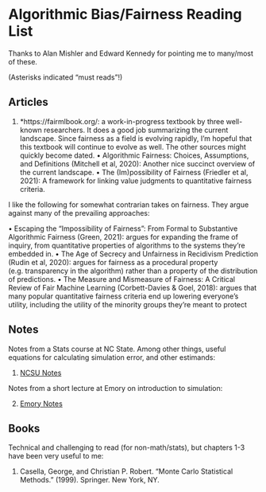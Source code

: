 
<br>
<br>
<br>

# Algorithmic Bias/Fairness Reading List

Thanks to Alan Mishler and Edward Kennedy for pointing me to many/most of these.

(Asterisks indicated “must reads”!)

## Articles

1) *https://fairmlbook.org/: a work-in-progress textbook by three well-known researchers. It does a good job summarizing the current landscape. Since fairness as a field is evolving rapidly, I'm hopeful that this textbook will continue to evolve as well. The other sources might quickly become dated.
• Algorithmic Fairness: Choices, Assumptions, and Definitions (Mitchell et al, 2020): Another nice succinct overview of the current landscape.
• The (Im)possibility of Fairness (Friedler et al, 2021): A framework for linking value judgments to quantitative fairness criteria.

I like the following for somewhat contrarian takes on fairness. They argue against many of the prevailing approaches:

• Escaping the "Impossibility of Fairness": From Formal to Substantive Algorithmic Fairness (Green, 2021): argues for expanding the frame of inquiry, from quantitative properties of algorithms to the systems they're embedded in.
• The Age of Secrecy and Unfairness in Recidivism Prediction (Rudin et al, 2020): argues for fairness as a procedural property (e.g. transparency in the algorithm) rather than a property of the distribution of predictions.
• The Measure and Mismeasure of Fairness: A Critical Review of Fair Machine Learning (Corbett-Davies & Goel, 2018): argues that many popular quantitative fairness criteria end up lowering everyone's utility, including the utility of the minority groups they're meant to protect


## Notes

Notes from a Stats course at NC State. Among other things, useful equations for calculating simulation error, and other estimands:

1) [NCSU Notes](https://www4.stat.ncsu.edu/~davidian/st810a/simulation_handout.pdf)

Notes from a short lecture at Emory on introduction to simulation:

2) [Emory Notes](https://ainaimi.github.io/resources/Simulation_slides.html)


## Books

Technical and challenging to read (for non-math/stats), but chapters 1-3 have been very useful to me:

1) Casella, George, and Christian P. Robert. "Monte Carlo Statistical Methods." (1999). Springer. New York, NY.